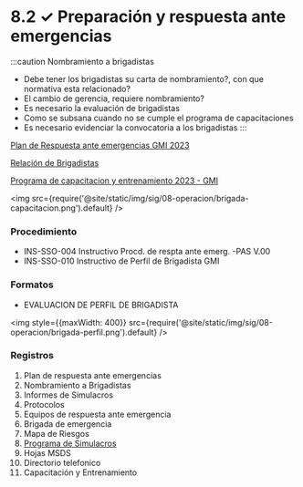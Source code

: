 # 8.2 ✓ Preparación y respuesta ante emergencias

:::caution Nombramiento a brigadistas
- Debe tener los brigadistas su carta de nombramiento?, con que normativa esta relacionado?
- El cambio de gerencia, requiere nombramiento?
- Es necesario la evaluación de brigadistas
- Como se subsana cuando no se cumple el programa de capacitaciones
- Es necesario evidenciar la convocatoria a los brigadistas
:::

[Plan de Respuesta ante emergencias GMI 2023](https://gmiperu.sharepoint.com/:b:/r/sites/ESTRUCTURASIGGMI/Documentos%20compartidos/ESTRUCTURA%20SIG%20GMI/8.2%20PREPARACI%C3%93N%20Y%20RESPUESTA%20ANTE%20EMERGENCIAS/3.%20Registros/1.%20Plan%20de%20respuesta%20ante%20emergencias/2023/3.%20Registros/Plan%20de%20Respuesta%20ante%20emergencias%20GMI%202023.pdf?csf=1&web=1&e=91wRG7)

[Relación de Brigadistas](https://gmiperu.sharepoint.com/:x:/r/sites/ESTRUCTURASIGGMI/Documentos%20compartidos/ESTRUCTURA%20SIG%20GMI/8.2%20PREPARACI%C3%93N%20Y%20RESPUESTA%20ANTE%20EMERGENCIAS/3.%20Registros/6.%20Brigada%20de%20emergencia/2023/RELACION%20DE%20BRIGADISTAS%20GMI%202023.xlsx?d=w4cf95de27571429aadc64c74d334e5aa&csf=1&web=1&e=GgCjap)

[Programa de capacitacion y entrenamiento 2023 - GMI](https://gmiperu.sharepoint.com/:x:/r/sites/ESTRUCTURASIGGMI/Documentos%20compartidos/ESTRUCTURA%20SIG%20GMI/8.2%20PREPARACI%C3%93N%20Y%20RESPUESTA%20ANTE%20EMERGENCIAS/3.%20Registros/11.%20Capacitaci%C3%B3n%20y%20Entrenamiento/2023/Programa%20de%20capacitacion%20y%20entrenamiento%202023%20-%20GMI.xls?d=w7b1ea984617c42e2b089ea8877ef4e0b&csf=1&web=1&e=XAC1Q4)

<img src={require('@site/static/img/sig/08-operacion/brigada-capacitacion.png').default} />

### Procedimiento
- INS-SSO-004 Instructivo Procd. de respta ante emerg. -PAS V.00
- INS-SSO-010 Instructivo de Perfil de Brigadista GMI

### Formatos
- EVALUACION DE PERFIL DE BRIGADISTA

<img style={{maxWidth: 400}} src={require('@site/static/img/sig/08-operacion/brigada-perfil.png').default} />

### Registros
  1. Plan de respuesta ante emergencias
  2. Nombramiento a Brigadistas
  3. Informes de Simulacros
  4. Protocolos
  5. Equipos de respuesta ante emergencia
  6. Brigada de emergencia
  7. Mapa de Riesgos
  8. [Programa de Simulacros](https://gmiperu.sharepoint.com/:x:/r/sites/ESTRUCTURASIGGMI/Documentos%20compartidos/ESTRUCTURA%20SIG%20GMI/8.2%20PREPARACI%C3%93N%20Y%20RESPUESTA%20ANTE%20EMERGENCIAS/3.%20Registros/8.%20Programa%20de%20Simulacros/2023/Anexo%207%20%20Programa%20anual%20de%20Simulacros%20GMI.xlsx?d=w971ff6980a604afb80b74205a51582b6&csf=1&web=1&e=4lsZJ2)
  9. Hojas MSDS
  10. Directorio telefonico
  11. Capacitación y Entrenamiento
